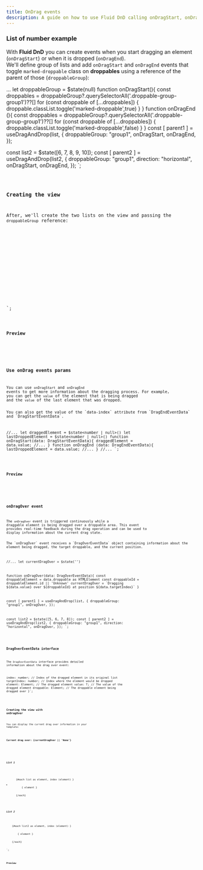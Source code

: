 ```yaml
---
title: OnDrag events
description: A guide on how to use Fluid DnD calling onDragStart, onDragEnd, and onDragOver events.
---
```



### List of number example

With **Fluid DnD** you can create events when you start dragging an element (`onDragStart`) or when it is dropped (`onDragEnd`).\
We'll define group of lists and add `onDragStart` and `onDragEnd` events that toggle `marked-droppable` class on **droppables** using a reference of the parent of those (`droppableGroup`):


...
let droppableGroup = $state<HTMLElement>(null)
function onDragStart(){
  const droppables = droppableGroup?.querySelectorAll('.droppable-group-group1')??[]
  for (const droppable of [...droppables]) {
    droppable.classList.toggle('marked-droppable',true)
  }
}
function onDragEnd (){
  const droppables = droppableGroup?.querySelectorAll('.droppable-group-group1')??[]
  for (const droppable of [...droppables]) {
    droppable.classList.toggle('marked-droppable',false)
  }
}
const [ parent1 ] = useDragAndDrop<number>(list, {
  droppableGroup: "group1",
  onDragStart,
  onDragEnd,
});

const list2 = $state([6, 7, 8, 9, 10]);
const [ parent2 ] = useDragAndDrop(list2, { 
  droppableGroup: "group1",
  direction: "horizontal",
  onDragStart,
  onDragEnd,
});
</script>`;

<Code code={listOfNumbers} lang="svelte" mark={highlightsListOfNumbers} />

### Creating the view

After, we'll create the two lists on the view and passing the `droppableGroup` reference:

<div bind:this={droppableGroup}  class="group-list">
  <ul use:parent1 class="number-list">
      <!-- ... -->
  </ul>
  <div use:parent2 class="number-list-h">
      <!-- ... -->
  </div>
</div>
`;


<Code code={listOfNumbersDraggable} lang="svelte" mark={highlightsDraggable} />

### Preview

<div class="p-8 bg-[var(--sl-color-gray-6)]">
  <OnDragEvents client:load  />
</div>

### Use onDrag events params

You can use `onDragStart` and `onDragEnd` events to get more information about the dragging process. 
For example, you can get the `value` of the element that is being dragged and the `value` of the last element that was dropped.
<Aside type="note">You can also get the value of the `data-index` attribute from `DragEndEventData` and `DragStartEventData`.</Aside>

//...
let draggedElement = $state<number | null>()
let lastDroppedElement = $state<number | null>()
function onDragStart(data: DragStartEventData<number>){
  draggedElement = data.value;
  //...
}
function onDragEnd (data: DragEndEventData<number>){
  lastDroppedElement = data.value;
  //...
}
//...
</script>`;

<Code code={onDragParams} lang="vue" mark={highlightsOnDragParams} />

### Preview

<div class="p-8 bg-[var(--sl-color-gray-6)]">
  <OnDragEventsWithMoreInfo client:load  />
</div>

### onDragOver event

The `onDragOver` event is triggered continuously while a draggable element is being dragged over a droppable area. This event provides real-time feedback during the drag operation and can be used to display information about the current drag state.

<Aside type="note">The `onDragOver` event receives a `DragOverEventData` object containing information about the element being dragged, the target droppable, and the current position.</Aside>

//...
let currentDragOver = $state<string>('')

function onDragOver(data: DragOverEventData<number>){
  const droppableElement = data.droppable as HTMLElement
  const droppableId = droppableElement.id || 'Unknown'
  currentDragOver = \`Dragging \${data.value} over \${droppableId} at position \${data.targetIndex}\`
}

const [ parent1 ] = useDragAndDrop<number>(list, {
  droppableGroup: "group1",
  onDragOver,
});

const list2 = $state([5, 6, 7, 8]);
const [ parent2 ] = useDragAndDrop(list2, { 
  droppableGroup: "group1",
  direction: "horizontal",
  onDragOver,
});
</script>`;


<Code code={onDragOverExample} lang="svelte" mark={highlightsOnDragOver} />

### DragOverEventData interface

The `DragOverEventData` interface provides detailed information about the drag over event:

  index: number;        // Index of the dragged element in its original list
  targetIndex: number;  // Index where the element would be dropped
  element: Element;     // The dragged element
  value: T;            // The value of the dragged element
  droppable: Element;   // The droppable element being dragged over
}`;

<Code code={dragOverEventData} lang="typescript" />

### Creating the view with onDragOver

You can display the current drag over information in your template:

  <h4>Current drag over: <span class="!text-[var(--sl-color-white)]">{currentDragOver || 'None'}</span></h4>
</div>

<div bind:this={droppableGroup} class="group-list bg-[var(--sl-color-gray-6)]">
  <h5 class="mb-2">List 1</h5>
  <ul use:parent1 id="list1" class="number-list">
    {#each list as element, index (element) }
      <li class="number" data-index={index}>
        { element }
      </li>
    {/each}
  </ul>
  <h5 class="mb-2">List 2</h5>
  <div use:parent2 id="list2" class="number-list-h">
    {#each list2 as element, index (element) }
      <div
        class="number"
        data-index={index}
      >
        { element }
      </div>
    {/each}
  </div>
</div>`;


<Code code={onDragOverTemplate} lang="svelte" mark={highlightsOnDragOverTemplate} />

### Preview

<div class="p-8 bg-[var(--sl-color-gray-6)]">
  <OnDragOverEvents client:load  />
</div>